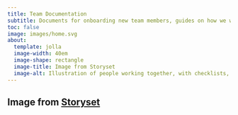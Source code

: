 ```yaml
---
title: Team Documentation
subtitle: Documents for onboarding new team members, guides on how we work, and more formal team events.
toc: false
image: images/home.svg
about:
  template: jolla
  image-width: 40em
  image-shape: rectangle
  image-title: Image from Storyset
  image-alt: Illustration of people working together, with checklists, tasks, a laptop, charts, and plants.
---
```


## Image from [Storyset](https://www.storyset.com) {.appendix}
